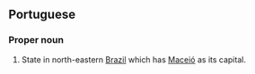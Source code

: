 ==Portuguese==
===Proper noun===
#State in north-eastern [[Brazil]] which has [[Maceió]] as its capital.